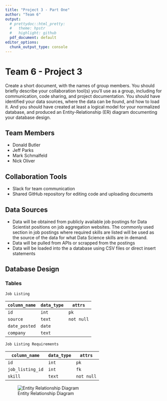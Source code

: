 ```yaml
---
title: "Project 3 - Part One"
author: "Team 6"
output:
  # prettydoc::html_pretty:
  #   theme: hpstr
  #   highlight: github
  pdf_document: default
editor_options: 
  chunk_output_type: console
---
```


# Team 6 - Project 3

Create a short document, with the names of group members. You should briefly describe your collaboration tool(s) you’ll use as a group, including for communication, code sharing, and project documentation. You should have identified your data sources, where the data can be found, and how to load it. And you should have created at least a logical model for your normalized database, and produced an Entity-Relationship (ER) diagram documenting your database design.

## Team Members

- Donald Butler
- Jeff Parks
- Mark Schmalfeld
- Nick Oliver

## Collaboration Tools

- Slack for team communication
- Shared GitHub repository for editing code and uploading documents

## Data Sources

- Data will be obtained from publicly available job postings for Data Scientist positions on job aggregation websites. The commonly used section in job postings where required skills are listed will be used as the source of the data for what Data Science skills are in demand.
- Data will be pulled from APIs or scrapped from the postings
- Data will be loaded into the a database using CSV files or direct insert statements

## Database Design

### Tables

`Job Listing`

|`column_name`|`data_type`|`attrs`|
|---|---|---|
|`id`|`int`|`pk`|
|`source`|`text`|`not null`|
|`date_posted`|`date`||
|`company`|`text`||

`Job Listing Requirements`

|`column_name`|`data_type`|`attrs`|
|---|---|---|
|`id`|`int`|`pk`|
|`job_listing_id`|`int`|`fk`|
|`skill`|`text`|`not null`|

![Entity Relationship Diagram](./erd.png)

